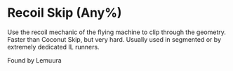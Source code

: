 
# Recoil Skip (Any%)

Use the recoil mechanic of the flying machine to clip through the geometry.
Faster than Coconut Skip, but very hard. Usually used in segmented or by extremely dedicated IL runners.

Found by Lemuura